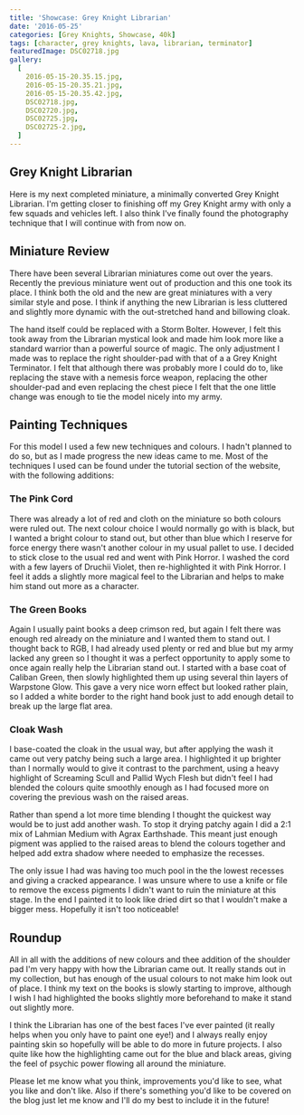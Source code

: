 ```yaml
---
title: 'Showcase: Grey Knight Librarian'
date: '2016-05-25'
categories: [Grey Knights, Showcase, 40k]
tags: [character, grey knights, lava, librarian, terminator]
featuredImage: DSC02718.jpg
gallery:
  [
    2016-05-15-20.35.15.jpg,
    2016-05-15-20.35.21.jpg,
    2016-05-15-20.35.42.jpg,
    DSC02718.jpg,
    DSC02720.jpg,
    DSC02725.jpg,
    DSC02725-2.jpg,
  ]
---
```


## Grey Knight Librarian

Here is my next completed miniature, a minimally converted Grey Knight Librarian. I'm getting closer to finishing off my Grey Knight army with only a few squads and vehicles left. I also think I've finally found the photography technique that I will continue with from now on.

## Miniature Review

There have been several Librarian miniatures come out over the years. Recently the previous miniature went out of production and this one took its place. I think both the old and the new are great miniatures with a very similar style and pose. I think if anything the new Librarian is less cluttered and slightly more dynamic with the out-stretched hand and billowing cloak.

The hand itself could be replaced with a Storm Bolter. However, I felt this took away from the Librarian mystical look and made him look more like a standard warrior than a powerful source of magic. The only adjustment I made was to replace the right shoulder-pad with that of a a Grey Knight Terminator. I felt that although there was probably more I could do to, like replacing the stave with a nemesis force weapon, replacing the other shoulder-pad and even replacing the chest piece I felt that the one little change was enough to tie the model nicely into my army.

## Painting Techniques

For this model I used a few new techniques and colours. I hadn't planned to do so, but as I made progress the new ideas came to me. Most of the techniques I used can be found under the tutorial section of the website, with the following additions:

### The Pink Cord

There was already a lot of red and cloth on the miniature so both colours were ruled out. The next colour choice I would normally go with is black, but I wanted a bright colour to stand out, but other than blue which I reserve for force energy there wasn't another colour in my usual pallet to use. I decided to stick close to the usual red and went with Pink Horror. I washed the cord with a few layers of Druchii Violet, then re-highlighted it with Pink Horror. I feel it adds a slightly more magical feel to the Librarian and helps to make him stand out more as a character.

### The Green Books

Again I usually paint books a deep crimson red, but again I felt there was enough red already on the miniature and I wanted them to stand out. I thought back to RGB, I had already used plenty or red and blue but my army lacked any green so I thought it was a perfect opportunity to apply some to once again really help the Librarian stand out. I started with a base coat of Caliban Green, then slowly highlighted them up using several thin layers of Warpstone Glow. This gave a very nice worn effect but looked rather plain, so I added a white border to the right hand book just to add enough detail to break up the large flat area.

### Cloak Wash

I base-coated the cloak in the usual way, but after applying the wash it came out very patchy being such a large area. I highlighted it up brighter than I normally would to give it contrast to the parchment, using a heavy highlight of Screaming Scull and Pallid Wych Flesh but didn't feel I had blended the colours quite smoothly enough as I had focused more on covering the previous wash on the raised areas.

Rather than spend a lot more time blending I thought the quickest way would be to just add another wash. To stop it drying patchy again I did a 2:1 mix of Lahmian Medium with Agrax Earthshade. This meant just enough pigment was applied to the raised areas to blend the colours together and helped add extra shadow where needed to emphasize the recesses.

The only issue I had was having too much pool in the the lowest recesses and giving a cracked appearance. I was unsure where to use a knife or file to remove the excess pigments I didn't want to ruin the miniature at this stage. In the end I painted it to look like dried dirt so that I wouldn't make a bigger mess. Hopefully it isn't too noticeable!

## Roundup

All in all with the additions of new colours and thee addition of the shoulder pad I'm very happy with how the Librarian came out. It really stands out in my collection, but has enough of the usual colours to not make him look out of place. I think my text on the books is slowly starting to improve, although I wish I had highlighted the books slightly more beforehand to make it stand out slightly more.

I think the Librarian has one of the best faces I've ever painted (it really helps when you only have to paint one eye!) and I always really enjoy painting skin so hopefully will be able to do more in future projects. I also quite like how the highlighting came out for the blue and black areas, giving the feel of psychic power flowing all around the miniature.

Please let me know what you think, improvements you'd like to see, what you like and don't like. Also if there's something you'd like to be covered on the blog just let me know and I'll do my best to include it in the future!
